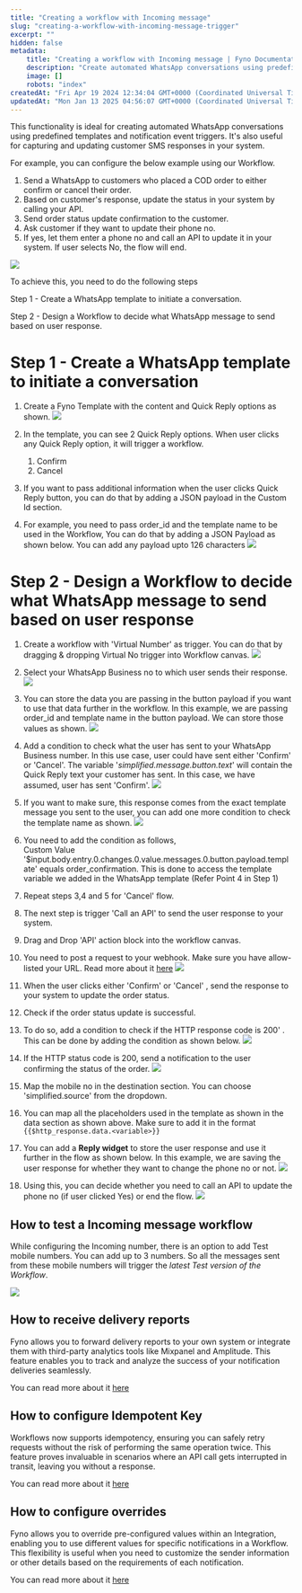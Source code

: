 ```yaml
---
title: "Creating a workflow with Incoming message"
slug: "creating-a-workflow-with-incoming-message-trigger"
excerpt: ""
hidden: false
metadata:
    title: "Creating a workflow with Incoming message | Fyno Documentation"
    description: "Create automated WhatsApp conversations using predefined templates and event triggers. It's also useful for capturing and updating customer SMS responses in your system."
    image: []
    robots: "index"
createdAt: "Fri Apr 19 2024 12:34:04 GMT+0000 (Coordinated Universal Time)"
updatedAt: "Mon Jan 13 2025 04:56:07 GMT+0000 (Coordinated Universal Time)"
---
```


This functionality is ideal for creating automated WhatsApp conversations using predefined templates and notification event triggers. It's also useful for capturing and updating customer SMS responses in your system.

For example, you can configure the below example using our Workflow.

1. Send a WhatsApp to customers who placed a COD order to either confirm or cancel their order.
2. Based on customer's response, update the status in your system by calling your API.
3. Send order status update confirmation to the customer.
4. Ask customer if they want to update their phone no.
5. If yes, let them enter a phone no and call an API to update it in your system. If user selects No, the flow will end.

![](/images/23148faf071fcbb59991a1055685dfb90da35e1806735223cdb85e6bd5c861d0-flow_usecase.png)

To achieve this, you need to do the following steps

Step 1 - Create a WhatsApp template to initiate a conversation.

Step 2 - Design a Workflow to decide what WhatsApp message to send based on user response.

# Step 1 - Create a WhatsApp template to initiate a conversation

1. Create a Fyno Template with the content and Quick Reply options as shown.
   ![](/images/1369d49-WA_template_QR.png)

2. In the template, you can see 2 Quick Reply options. When user clicks any Quick Reply option, it will trigger a workflow.
    1. Confirm
    2. Cancel
3. If you want to pass additional information when the user clicks Quick Reply button, you can do that by adding a JSON payload in the Custom Id section.
4. For example, you need to pass order_id and the template name to be used in the Workflow, You can do that by adding a JSON Payload as shown below. You can add any payload upto 126 characters
   ![](/images/183f9ed-dynamic_payload_QR.png)

# Step 2 - Design a Workflow to decide what WhatsApp message to send based on user response

1. Create a workflow with 'Virtual Number' as trigger. You can do that by dragging & dropping Virtual No trigger into Workflow canvas.
   ![](/images/6dddd38-VMN_Trigger.png)

2. Select your WhatsApp Business no to which user sends their response.
   ![](/images/aa54674-VMN_Choose_no.png)

3. You can store the data you are passing in the button payload if you want to use that data further in the workflow. In this example, we are passing order_id and template name in the button payload. We can store those values as shown.
   ![](/images/f27d71ec69009694e212fde5cad1d0cb6789a961267b336095b3f7dee0add82d-store_data.png)

4. Add a condition to check what the user has sent to your WhatsApp Business number. In this use case, user could have sent either 'Confirm' or 'Cancel'. The variable '_simplified.message.button.text_' will contain the Quick Reply text your customer has sent. In this case, we have assumed, user has sent 'Confirm'.
   ![](/images/12535fb-check_user_input.png)

5. If you want to make sure, this response comes from the exact template message you sent to the user, you can add one more condition to check the template name as shown.
   ![](/images/bd5f73f-template_additional_condn.png)

6. You need to add the condition as follows,  
   Custom Value '$input.body.entry.0.changes.0.value.messages.0.button.payload.template' equals order_confirmation. This is done to access the template variable we added in the WhatsApp template (Refer Point 4 in Step 1)
7. Repeat steps 3,4 and 5 for 'Cancel' flow.
8. The next step is trigger 'Call an API' to send the user response to your system.
9. Drag and Drop 'API' action block into the workflow canvas.
10. You need to post a request to your webhook. Make sure you have allow-listed your URL. Read more about it [here](./allowlist-url)
    ![](/images/82f8f81-call_api_address.png)

11. When the user clicks either 'Confirm' or 'Cancel' , send the response to your system to update the order status.
12. Check if the order status update is successful.
13. To do so, add a condition to check if the HTTP response code is 200' . This can be done by adding the condition as shown below.
    ![](/images/b4195d8-http_status_code.png)

14. If the HTTP status code is 200, send a notification to the user confirming the status of the order.
    ![](/images/5cd9346-Screenshot_2024-07-15_at_3.36.02_PM.png)

15. Map the mobile no in the destination section. You can choose 'simplified.source' from the dropdown.
16. You can map all the placeholders used in the template as shown in the data section as shown above. Make sure to add it in the format `{{$http_response.data.<variable>}}`
17. You can add a **Reply widget** to store the user response and use it further in the flow as shown below. In this example, we are saving the user response for whether they want to change the phone no or not.
    ![](/images/6fa3c3dd2577765a97671f0ae8744c59994d8ede6fd6b861edca7c616bd24932-wait_for_reply.png)

18. Using this, you can decide whether you need to call an API to update the phone no (if user clicked Yes) or end the flow.
    ![](/images/c274d5f382b278e5d984a7edcf3dabf60a0f0aba618625809d93f2b7d954b4cb-flow_reply.png)

## How to test a Incoming message workflow

While configuring the Incoming number, there is an option to add Test mobile numbers. You can add up to 3 numbers. So all the messages sent from these mobile numbers will trigger the _latest Test version of the Workflow_.

![](/images/29783d5bd389093e64bbb89bb26b04036f494dec65ac622d9d3527704a09aba2-Screenshot_2025-01-13_at_10.23.56_AM.png)

## How to receive delivery reports

Fyno allows you to forward delivery reports to your own system or integrate them with third-party analytics tools like Mixpanel and Amplitude. This feature enables you to track and analyze the success of your notification deliveries seamlessly.

You can read more about it [here](./receive-delivery-reports)

## How to configure Idempotent Key

Workflows now supports idempotency, ensuring you can safely retry requests without the risk of performing the same operation twice. This feature proves invaluable in scenarios where an API call gets interrupted in transit, leaving you without a response.

You can read more about it [here](./configure-idempotent-key-workflow)

## How to configure overrides

Fyno allows you to override pre-configured values within an Integration, enabling you to use different values for specific notifications in a Workflow. This flexibility is useful when you need to customize the sender information or other details based on the requirements of each notification.

You can read more about it [here](./configure-overrides-workflow)
